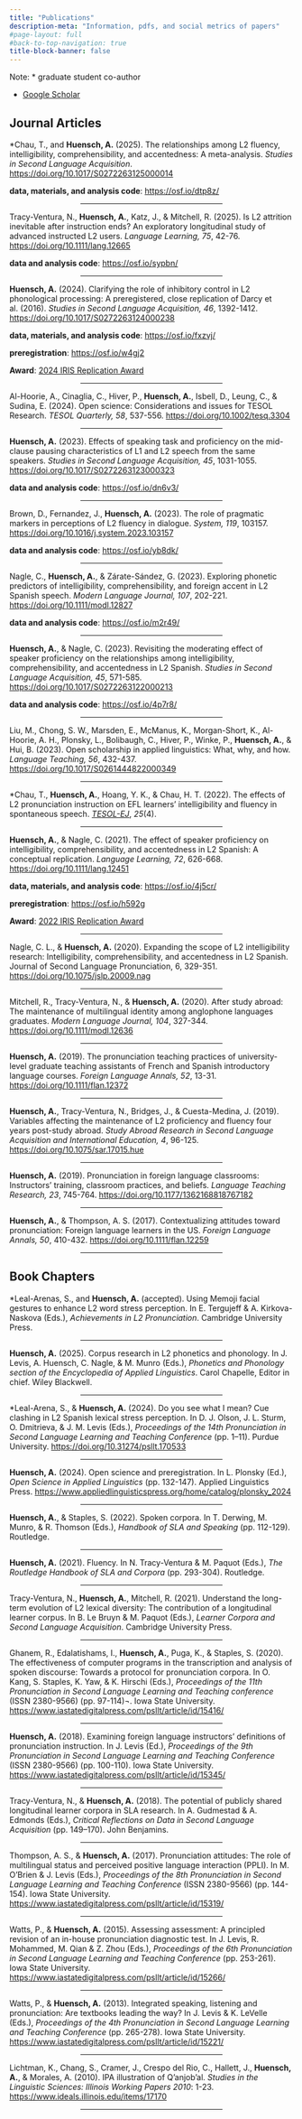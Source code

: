 ```yaml
---
title: "Publications"
description-meta: "Information, pdfs, and social metrics of papers"
#page-layout: full
#back-to-top-navigation: true
title-block-banner: false
---
```


Note: \* graduate student co-author

- [Google Scholar](https://scholar.google.com/citations?user=HMwqhe8AAAAJ&hl=en&oi=ao){target="_blank"}

## Journal Articles

\*Chau, T., and **Huensch, A.** (2025). The relationships among L2 fluency, intelligibility, comprehensibility, and accentedness: A meta-analysis. *Studies in Second Language Acquisition*. [https://doi.org/10.1017/S0272263125000014](https://doi.org/10.1017/S0272263125000014){target="_blank"}

**data, materials, and analysis code**: [https://osf.io/dtp8z/](https://osf.io/dtp8z/){target="_blank"}

<center><hr style="width:50%"></center>

Tracy-Ventura, N., **Huensch, A.**, Katz, J., & Mitchell, R. (2025). Is L2 attrition inevitable after instruction ends? An exploratory longitudinal study of advanced instructed L2 users. *Language Learning, 75*, 42-76. [https://doi.org/10.1111/lang.12665](https://doi.org/10.1111/lang.12665){target="_blank"}

**data and analysis code**: [https://osf.io/sypbn/](https://osf.io/sypbn/){target="_blank"}

<center><hr style="width:50%"></center>

**Huensch, A.** (2024). Clarifying the role of inhibitory control in L2 phonological processing: A preregistered, close replication of Darcy et al. (2016). *Studies in Second Language Acquisition, 46*, 1392-1412. [https://doi.org/10.1017/S0272263124000238]( https://doi.org/10.1017/S0272263124000238){target="_blank"}

**data, materials, and analysis code**: [https://osf.io/fxzvj/](https://osf.io/fxzvj/){target="_blank"}

**preregistration**: [https://osf.io/w4gj2](https://osf.io/w4gj2){target="_blank"}

**Award**: [2024 IRIS Replication Award](https://www.iris-database.org/replication-award/)  

<center><hr style="width:50%"></center>

Al-Hoorie, A., Cinaglia, C., Hiver, P., **Huensch, A.**, Isbell, D., Leung, C., & Sudina, E. (2024). Open science: Considerations and issues for TESOL Research. *TESOL Quarterly, 58*, 537-556. [https://doi.org/10.1002/tesq.3304](https://doi.org/10.1002/tesq.3304){target="_blank"}

<center><hr style="width:50%"></center>

**Huensch, A.** (2023). Effects of speaking task and proficiency on the mid-clause pausing characteristics of L1 and L2 speech from the same speakers. *Studies in Second Language Acquisition, 45*, 1031-1055. [https://doi.org/10.1017/S0272263123000323](https://doi.org/10.1017/S0272263123000323){target="_blank"}

**data and analysis code**: [https://osf.io/dn6v3/](https://osf.io/dn6v3/){target="_blank"}

<center><hr style="width:50%"></center>

Brown, D., Fernandez, J., **Huensch, A.** (2023). The role of pragmatic markers in perceptions of L2 fluency in dialogue. *System, 119*, 103157. [https://doi.org/10.1016/j.system.2023.103157]( https://doi.org/10.1016/j.system.2023.103157){target="_blank"}

**data and analysis code**: [https://osf.io/yb8dk/](https://osf.io/yb8dk/){target="_blank"}

<center><hr style="width:50%"></center>

Nagle, C., **Huensch, A.**, & Zárate-Sández, G. (2023). Exploring phonetic predictors of intelligibility, comprehensibility, and foreign accent in L2 Spanish speech. *Modern Language Journal, 107*, 202-221. [https://doi.org/10.1111/modl.12827]( https://doi.org/10.1111/modl.12827){target="_blank"}

**data and analysis code**: [https://osf.io/m2r49/](https://osf.io/m2r49/){target="_blank"}

<center><hr style="width:50%"></center>

**Huensch, A.**, & Nagle, C. (2023). Revisiting the moderating effect of speaker proficiency on the relationships among intelligibility, comprehensibility, and accentedness in L2 Spanish. *Studies in Second Language Acquisition, 45*, 571-585. [https://doi.org/10.1017/S0272263122000213]( https://doi.org/10.1017/S0272263122000213){target="_blank"}

**data and analysis code**: [https://osf.io/4p7r8/](https://osf.io/4p7r8/){target="_blank"}

<center><hr style="width:50%"></center>

Liu, M., Chong, S. W., Marsden, E., McManus, K., Morgan-Short, K., Al-Hoorie, A. H., Plonsky, L., Bolibaugh, C., Hiver, P., Winke, P., **Huensch, A.**, & Hui, B. (2023). Open scholarship in applied linguistics: What, why, and how. *Language Teaching, 56*, 432-437. [https://doi.org/10.1017/S0261444822000349]( https://doi.org/10.1017/S0261444822000349){target="_blank"}

<center><hr style="width:50%"></center>

\*Chau, T., **Huensch, A.**, Hoang, Y. K., & Chau, H. T. (2022). The effects of L2 pronunciation instruction on EFL learners’ intelligibility and fluency in spontaneous speech. [*TESOL-EJ*](https://tesl-ej.org/wordpress/issues/volume25/ej100/ej100a7/){target="_blank"}, *25*(4).

<center><hr style="width:50%"></center>

**Huensch, A.**, & Nagle, C. (2021). The effect of speaker proficiency on intelligibility, comprehensibility, and accentedness in L2 Spanish: A conceptual replication. *Language Learning, 72*, 626-668. [https://doi.org/10.1111/lang.12451]( https://doi.org/10.1111/lang.12451){target="_blank"}

**data, materials, and analysis code**: [https://osf.io/4j5cr/](https://osf.io/4j5cr/){target="_blank"}

**preregistration**: [https://osf.io/h592g](https://osf.io/h592g){target="_blank"}

**Award**: [2022 IRIS Replication Award](https://www.iris-database.org/replication-award/)  

<center><hr style="width:50%"></center>

Nagle, C. L., & **Huensch, A.** (2020). Expanding the scope of L2 intelligibility research: Intelligibility, comprehensibility, and accentedness in L2 Spanish. Journal of Second Language Pronunciation, 6, 329-351. [https://doi.org/10.1075/jslp.20009.nag](https://doi.org/10.1075/jslp.20009.nag){target="_blank"}

<center><hr style="width:50%"></center>

Mitchell, R., Tracy-Ventura, N., & **Huensch, A.** (2020). After study abroad: The maintenance of multilingual identity among anglophone languages graduates. *Modern Language Journal, 104*, 327-344. [https://doi.org/10.1111/modl.12636](https://doi.org/10.1111/modl.12636){target="_blank"}

<center><hr style="width:50%"></center>

**Huensch, A.** (2019). The pronunciation teaching practices of university-level graduate teaching assistants of French and Spanish introductory language courses. *Foreign Language Annals, 52*, 13-31. [https://doi.org/10.1111/flan.12372](https://doi.org/10.1111/flan.12372){target="_blank"}

<center><hr style="width:50%"></center>

**Huensch, A.**, Tracy-Ventura, N., Bridges, J., & Cuesta-Medina, J. (2019). Variables affecting the maintenance of L2 proficiency and fluency four years post-study abroad. *Study Abroad Research in Second Language Acquisition and International Education, 4*, 96-125. [https://doi.org/10.1075/sar.17015.hue](https://doi.org/10.1075/sar.17015.hue){target="_blank"}

<center><hr style="width:50%"></center>

**Huensch, A.** (2019). Pronunciation in foreign language classrooms: Instructors’ training, classroom practices, and beliefs. *Language Teaching Research, 23*, 745-764. [https://doi.org/10.1177/1362168818767182](https://doi.org/10.1177/1362168818767182){target="_blank"}

<center><hr style="width:50%"></center>

**Huensch, A.**, & Thompson, A. S. (2017). Contextualizing attitudes toward pronunciation: Foreign language learners in the US. *Foreign Language Annals, 50*, 410-432. [https://doi.org/10.1111/flan.12259](https://doi.org/10.1111/flan.12259){target="_blank"}

<center><hr style="width:50%"></center>


## Book Chapters

\*Leal-Arenas, S., and **Huensch, A.** (accepted). Using Memoji facial gestures to enhance L2 word stress perception. In E. Tergujeff & A. Kirkova-Naskova (Eds.), *Achievements in L2 Pronunciation*. Cambridge University Press.

<center><hr style="width:50%"></center>

**Huensch, A.** (2025). Corpus research in L2 phonetics and phonology. In J. Levis, A. Huensch, C. Nagle, & M. Munro (Eds.), *Phonetics and Phonology section of the Encyclopedia of Applied Linguistics*. Carol Chapelle, Editor in chief. Wiley Blackwell.

<center><hr style="width:50%"></center>

\*Leal-Arena, S., & **Huensch, A.** (2024). Do you see what I mean? Cue clashing in L2 Spanish lexical stress perception. In D. J. Olson, J. L. Sturm, O. Dmitrieva, & J. M. Levis (Eds.), *Proceedings of the 14th Pronunciation in Second Language Learning and Teaching Conference* (pp. 1–11). Purdue University. [https://doi.org/10.31274/psllt.170533](https://doi.org/10.31274/psllt.17053){target="_blank"}

<center><hr style="width:50%"></center>

**Huensch, A.** (2024). Open science and preregistration. In L. Plonsky (Ed.), *Open Science in Applied Linguistics* (pp. 132-147). Applied Linguistics Press. [https://www.appliedlinguisticspress.org/home/catalog/plonsky_2024](https://www.appliedlinguisticspress.org/home/catalog/plonsky_2024){target="_blank"}

<center><hr style="width:50%"></center>

**Huensch, A.**, & Staples, S. (2022). Spoken corpora. In T. Derwing, M. Munro, & R. Thomson (Eds.), *Handbook of SLA and Speaking* (pp. 112-129). Routledge.

<center><hr style="width:50%"></center>

**Huensch, A.** (2021). Fluency. In N. Tracy-Ventura & M. Paquot (Eds.), *The Routledge Handbook of SLA and Corpora* (pp. 293-304). Routledge.

<center><hr style="width:50%"></center>

Tracy-Ventura, N., **Huensch, A.**, Mitchell, R. (2021). Understand the long-term evolution of L2 lexical diversity: The contribution of a longitudinal learner corpus. In B. Le Bruyn & M. Paquot (Eds.), *Learner Corpora and Second Language Acquisition*. Cambridge University Press.

<center><hr style="width:50%"></center>

Ghanem, R., Edalatishams, I., **Huensch, A.**, Puga, K., & Staples, S. (2020). The effectiveness of computer programs in the transcription and analysis of spoken discourse: Towards a protocol for pronunciation corpora. In O. Kang, S. Staples, K. Yaw, & K. Hirschi (Eds.), *Proceedings of the 11th Pronunciation in Second Language Learning and Teaching conference* (ISSN 2380-9566) (pp. 97-114)¬. Iowa State University. [https://www.iastatedigitalpress.com/psllt/article/id/15416/](https://www.iastatedigitalpress.com/psllt/article/id/15416/){target="_blank"}

<center><hr style="width:50%"></center>

**Huensch, A.** (2018). Examining foreign language instructors’ definitions of pronunciation instruction. In J. Levis (Ed.), *Proceedings of the 9th Pronunciation in Second Language Learning and Teaching Conference* (ISSN 2380-9566) (pp. 100-110). Iowa State University. [https://www.iastatedigitalpress.com/psllt/article/id/15345/](https://www.iastatedigitalpress.com/psllt/article/id/15345/){target="_blank"}

<center><hr style="width:50%"></center>

Tracy-Ventura, N., & **Huensch, A.** (2018). The potential of publicly shared longitudinal learner corpora in SLA research. In A. Gudmestad & A. Edmonds (Eds.), *Critical Reflections on Data in Second Language Acquisition* (pp. 149–170). John Benjamins.

<center><hr style="width:50%"></center>

Thompson, A. S., & **Huensch, A.** (2017). Pronunciation attitudes: The role of multilingual status and perceived positive language interaction (PPLI). In M. O’Brien & J. Levis (Eds.), *Proceedings of the 8th Pronunciation in Second Language Learning and Teaching Conference* (ISSN 2380-9566) (pp. 144-154). Iowa State University. [https://www.iastatedigitalpress.com/psllt/article/id/15319/](https://www.iastatedigitalpress.com/psllt/article/id/15319/){target="_blank"}

<center><hr style="width:50%"></center>

Watts, P., & **Huensch, A.** (2015). Assessing assessment: A principled revision of an in-house pronunciation diagnostic test. In J. Levis, R. Mohammed, M. Qian & Z. Zhou (Eds.), *Proceedings of the 6th Pronunciation in Second Language Learning and Teaching Conference* (pp. 253-261). Iowa State University. [https://www.iastatedigitalpress.com/psllt/article/id/15266/](https://www.iastatedigitalpress.com/psllt/article/id/15266/){target="_blank"}

<center><hr style="width:50%"></center>

Watts, P., & **Huensch, A.** (2013). Integrated speaking, listening and pronunciation: Are textbooks leading the way? In J. Levis & K. LeVelle (Eds.), *Proceedings of the 4th Pronunciation in Second Language Learning and Teaching Conference* (pp. 265-278). Iowa State University. [https://www.iastatedigitalpress.com/psllt/article/id/15221/](https://www.iastatedigitalpress.com/psllt/article/id/15221/){target="_blank"}

<center><hr style="width:50%"></center>

Lichtman, K., Chang, S., Cramer, J., Crespo del Rio, C., Hallett, J., **Huensch, A.**, & Morales, A. (2010). IPA illustration of Q'anjob'al. *Studies in the Linguistic Sciences: Illinois Working Papers 2010*: 1-23. [https://www.ideals.illinois.edu/items/17170](https://www.ideals.illinois.edu/items/17170){target="_blank"}

<center><hr style="width:50%"></center>

